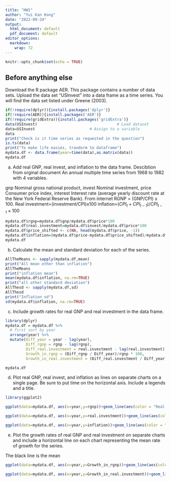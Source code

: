 ```yaml
---
title: "HW1"
author: "Yui Kan Kong"
date: "2022-09-24"
output:
  html_document: default
  pdf_document: default
editor_options:
  markdown:
    wrap: 72
---
```


```r
knitr::opts_chunk$set(echo = TRUE)
```

## Before anything else

Download the R package AER. This package contains a number of data sets.
Upload the data set "USInvest" into a data frame as a time series. You
will find the data set listed under Greene (2003).

```r

if(!require(dplyr)){install.packages('dplyr')}
if(!require(AER)){install.packages('AER')}
if(!require(gridExtra)){install.packages('gridExtra')}
data(USInvest)                                   # Load dataset
data=USInvest                        # Assign to a variable
data
print("Check is it time series as requested in the question")
is.ts(data)
print("To make life easies, trandorm to dataframe")
mydata.df <- data.frame(year=time(data),as.matrix(data))
mydata.df

```

a)  Add real GNP, real invest, and inflation to the data frame.
    Descibtion from orginal document An annual multiple time series from
    1968 to 1982 with 4 variables.

gnp Nominal gross national product, invest Nominal investment, price
Consumer price index, interest Interest rate (average yearly discount
rate at the New York Federal Reserve Bank). From internet RGNP =
(GNP/CPI) x 100. Real investment=(investment/CPI)x100
inflation=$(CPI_{t} + CPI_{t-1})/CPI_{t-1} \times 100$

```r
mydata.df$rgnp=mydata.df$gnp/mydata.df$price*100
mydata.df$real.investment=mydata.df$invest/mydata.df$price*100
mydata.df$price_shifted <- c(NA, head(mydata.df$price, -1))
mydata.df$inflation=(mydata.df$price-mydata.df$price_shifted)/mydata.df$price_shifted  
mydata.df
```

b)  Calculate the mean and standard deviation for each of the series.

```r
AllTheMeans <- sapply(mydata.df,mean)
print("All mean other than inflation")
AllTheMeans 
print("inflation mean")
mean(mydata.df$inflation, na.rm=TRUE)
print("all other standard deviation")
AllThesd <- sapply(mydata.df,sd)
AllThesd
print("Inflation sd")
sd(mydata.df$inflation, na.rm=TRUE)

```

c)  Include growth rates for real GNP and real investment in the data
    frame.

```r
library(dplyr)
mydata.df = mydata.df %>%
  # first sort by year
  arrange(year) %>%
  mutate(Diff_year = year - lag(year),
         Diff_rgnp = rgnp - lag(rgnp),
         Diff_real.investment = real.investment - lag(real.investment),
         Growth_in_rgnp = (Diff_rgnp / Diff_year)/rgnp * 100,
         Growth_in_real.investment = (Diff_real.investment / Diff_year)/real.investment * 100) 

mydata.df
```

d)  Plot real GNP, real invest, and inflation as lines on separate
    charts on a single page. Be sure to put time on the horizontal axis.
    Include a legends and a title.

```r

library(ggplot2)

ggplot(data=mydata.df, aes(x=year,y=rgnp))+geom_line(aes(color = "Real GNP"))+ theme(legend.position="top")+ ggtitle("Real GNP")
```

```r
ggplot(data=mydata.df, aes(x=year,y=real.investment))+geom_line(aes(color = "Real Investment"))+ theme(legend.position="top")+ ggtitle("Real investment")
```

```r
ggplot(data=mydata.df, aes(x=year,y=inflation))+geom_line(aes(color = "Inflation"))+ theme(legend.position="top")+ ggtitle("Inflation")

```

e)  Plot the growth rates of real GNP and real investment on separate
    charts and include a horizontal line on each chart representing the
    mean rate of growth for the series.

The black line is the mean

```r
ggplot(data=mydata.df, aes(x=year,y=Growth_in_rgnp))+geom_line(aes(color = "Growth_in_rgnp"))+ theme(legend.position="top")+ ggtitle("Growth_in_rgnp")+geom_hline(yintercept=mean(mydata.df$Growth_in_rgnp, na.rm=TRUE))

```

```r
ggplot(data=mydata.df, aes(x=year,y=Growth_in_real.investment))+geom_line(aes(color = "Growth_in_real.investment"))+ ggtitle("Growth_in_real.investment")+geom_hline(yintercept=mean(mydata.df$Growth_in_real.investment, na.rm=TRUE),show.legend = "mean")+ theme(legend.position="top")

```
